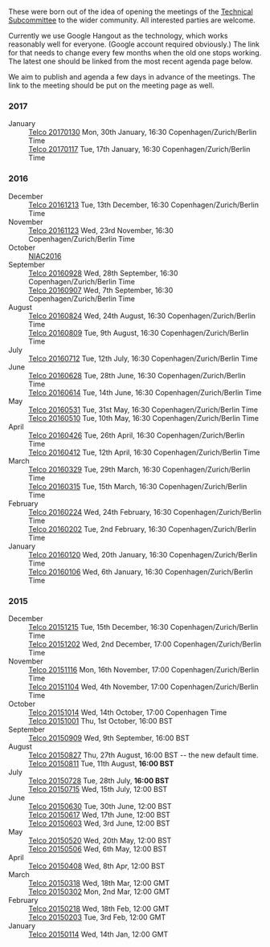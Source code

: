 These were born out of the idea of opening the meetings of the [[Technical Subcommittee]] to the wider community. All interested parties are welcome. 

Currently we use Google Hangout as the technology, which works reasonably well for everyone. (Google account required obviously.) The link for that needs to change every few months when the old one stops working. The latest one should be linked from the most recent agenda page below.


We aim to publish and agenda a few days in advance of the meetings. The link to the meeting should be put on the meeting page as well.

=== 2017 ===
;January
: [[Telco 20170130]] Mon, 30th January, 16:30 Copenhagen/Zurich/Berlin Time
: [[Telco 20170117]] Tue, 17th January, 16:30 Copenhagen/Zurich/Berlin Time

=== 2016 ===
;December
: [[Telco 20161213]] Tue, 13th December, 16:30 Copenhagen/Zurich/Berlin Time
;November
: [[Telco 20161123]] Wed, 23rd November, 16:30 Copenhagen/Zurich/Berlin Time
;October
:[[NIAC2016]]
;September
: [[Telco 20160928]] Wed, 28th September, 16:30 Copenhagen/Zurich/Berlin Time
: [[Telco 20160907]] Wed, 7th September, 16:30 Copenhagen/Zurich/Berlin Time
;August
: [[Telco 20160824]] Wed, 24th August, 16:30 Copenhagen/Zurich/Berlin Time
: [[Telco 20160809]] Tue, 9th August, 16:30 Copenhagen/Zurich/Berlin Time
;July
: [[Telco 20160712]] Tue, 12th July, 16:30 Copenhagen/Zurich/Berlin Time
;June
: [[Telco 20160628]] Tue, 28th June, 16:30 Copenhagen/Zurich/Berlin Time
: [[Telco 20160614]] Tue, 14th June, 16:30 Copenhagen/Zurich/Berlin Time
;May
: [[Telco 20160531]] Tue, 31st May, 16:30 Copenhagen/Zurich/Berlin Time
: [[Telco 20160510]] Tue, 10th May, 16:30 Copenhagen/Zurich/Berlin Time
;April
: [[Telco 20160426]] Tue, 26th April, 16:30 Copenhagen/Zurich/Berlin Time
: [[Telco 20160412]] Tue, 12th April, 16:30 Copenhagen/Zurich/Berlin Time
;March
: [[Telco 20160329]] Tue, 29th March, 16:30 Copenhagen/Zurich/Berlin Time
: [[Telco 20160315]] Tue, 15th March, 16:30 Copenhagen/Zurich/Berlin Time
;February
: [[Telco 20160224]] Wed, 24th February, 16:30 Copenhagen/Zurich/Berlin Time
: [[Telco 20160202]] Tue, 2nd February, 16:30 Copenhagen/Zurich/Berlin Time
;January
: [[Telco 20160120]] Wed, 20th January, 16:30 Copenhagen/Zurich/Berlin Time
: [[Telco 20160106]] Wed, 6th January, 16:30 Copenhagen/Zurich/Berlin Time

=== 2015 ===
;December
: [[Telco 20151215]] Tue, 15th December, 16:30 Copenhagen/Zurich/Berlin Time
: [[Telco 20151202]] Wed, 2nd December, 17:00 Copenhagen/Zurich/Berlin Time
;November
: [[Telco 20151116]] Mon, 16th November, 17:00 Copenhagen/Zurich/Berlin Time
: [[Telco 20151104]] Wed, 4th November, 17:00 Copenhagen/Zurich/Berlin Time
;October
: [[Telco 20151014]] Wed, 14th October, 17:00 Copenhagen Time
: [[Telco 20151001]] Thu, 1st October, 16:00 BST
;September
: [[Telco 20150909]] Wed, 9th September, 16:00 BST
;August
: [[Telco 20150827]] Thu, 27th August, 16:00 BST -- the new default time.
: [[Telco 20150811]] Tue, 11th August, '''16:00 BST'''
;July
: [[Telco 20150728]] Tue, 28th July, '''16:00 BST'''
: [[Telco 20150715]] Wed, 15th July, 12:00 BST
;June
: [[Telco 20150630]] Tue, 30th June, 12:00 BST
: [[Telco 20150617]] Wed, 17th June, 12:00 BST
: [[Telco 20150603]] Wed, 3rd June, 12:00 BST
;May
: [[Telco 20150520]] Wed, 20th May, 12:00 BST
: [[Telco 20150506]] Wed, 6th May, 12:00 BST
;April
: [[Telco 20150408]] Wed, 8th Apr, 12:00 BST
;March
: [[Telco 20150318]] Wed, 18th Mar, 12:00 GMT
: [[Telco 20150302]] Mon, 2nd Mar, 12:00 GMT
;February
: [[Telco 20150218]] Wed, 18th Feb, 12:00 GMT
: [[Telco 20150203]] Tue, 3rd Feb, 12:00 GMT
;January
: [[Telco 20150114]] Wed, 14th Jan, 12:00 GMT
